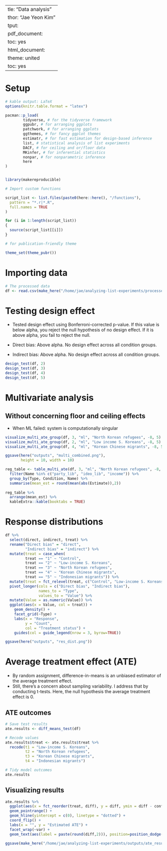   ---
title: "Data analysis"
author: "Jae Yeon Kim"
output:
  pdf_document:
    toc: yes
  html_document:
    theme: united
    toc: yes
---

# Setup 

```r

# kable output: LaTeX
options(knitr.table.format = "latex")

pacman::p_load(
        tidyverse, # for the tidyverse framework
        ggpubr, # for arranging ggplots   
        patchwork, # for arranging ggplots
        ggthemes, # for fancy ggplot themes
        estimatr, # for fast estimation for design-based inference
        list, # statistical analysis of list experiments
        DACF, # for ceiling and or/floor data 
        MKinfer, # for inferential statistics
        nonpar, # for nonparametric inference
        here
)


library(makereproducible)

# Import custom functions

script_list <- list.files(paste0(here::here(), "/functions"),
  pattern = "*.r|*.R",
  full.names = TRUE
)

for (i in 1:length(script_list))
{
  source(script_list[[i]])
}

# for publication-friendly theme

theme_set(theme_pubr())
```

# Importing data

```r

# The processed data 
df <- read.csv(make_here("/home/jae/analyzing-list-experiments/processed_data/processed_survey.csv"))

```
  
# Testing design effect 

- Tested design effect using Bonferroni-corrected p-value. If this value is below alpha, you reject the null hypothesis of no design effect. If it is above alpha, you fail to reject the null.

- Direct bias: Above alpha. No design effect across all condition groups.
- Indirect bias: Above alpha. No design effect across all condition groups.

```r

design_test(df, 2)
design_test(df, 3)
design_test(df, 4)
design_test(df, 5)

```

# Multivariate analysis 

## Without concerning floor and ceiling effects 

- When ML failed: system is computationally singular

```r

visualize_multi_ate_group(df, 3, "ml", "North Korean refugees", -8, 5) / 
visualize_multi_ate_group(df, 2, "ml", "Low income S. Koreans", -8, 5) / 
visualize_multi_ate_group(df, 4, "ml", "Korean Chinese migrants", -8, 5) 

ggsave(here("outputs", "multi_combined.png"),
       height = 10, width = 10)

reg_table <- table_multi_ate(df, 3, "ml", "North Korean refugees", -8, 5) %>%
  filter(Name %in% c("party_lib", "ideo_lib", "income")) %>%
  group_by(Type, Condition, Name) %>%
  summarise(mean_est = round(mean(abs(Estimate)),2))
  
reg_table %>%
  arrange(mean_est) %>%
  kableExtra::kable(booktabs = TRUE)

```

# Response distributions 

```r

df %>%
  select(direct, indirect, treat) %>%
  rename("Direct bias" = "direct",
         "Indirect bias" = "indirect") %>%
  mutate(treat = case_when(
         treat == "1" ~ "Control",
         treat == "2" ~ "Low-income S. Koreans",
         treat == "3" ~ "North Korean refugees",
         treat == "4" ~ "Korean Chinese migrants",
         treat == "5" ~ "Indonesian migrants")) %>%
  mutate(treat = fct_relevel(treat, c("Control", "Low-income S. Koreans", "North Korean refugees", "Korean Chinese migrants", "Indonesian migrants"))) %>%
  pivot_longer(cols = c("Direct bias", "Indirect bias"),
               names_to = "Type",
               values_to = "Value") %>%
  mutate(Value = as.numeric(Value)) %>%
  ggplot(aes(x = Value, col = treat)) +
    geom_density() +
    facet_grid(~Type) +
    labs(x = "Response",
         y = "Count",
         col = "Treatment status") +
    guides(col = guide_legend(nrow = 3, byrow=TRUE))

ggsave(here("outputs", "res_dist.png"))

```

# Average treatment effect (ATE)

- By random assignment, difference-in-means is an unbiased estimator of the average treatment effect.
- Still, there's a concern about sampling variability. I address that by conducting t-tests. Here, the null hypothesis the average treatment effect is 0.

## ATE outcomes

```r

# Save test results
ate.results <- diff_means_test(df) 

# Recode values 
ate.results$treat <- ate.results$treat %>%
  recode(t1 = "Low-income S. Koreans",
         t2 = "North Korean refugees",
         t3 = "Korean Chinese migrants",
         t4 = "Indonesian migrants")

# Tidy model outcomes 
ate.results
```
## Visualizing results 

```r

ate.results %>%
  ggplot(aes(x = fct_reorder(treat, diff), y = diff, ymin = diff - conf, ymax = diff + conf)) +
  geom_pointrange() +
  geom_hline(yintercept = c(0), linetype = "dotted") +
  coord_flip() + 
  labs(x = "", y = "Estimated ATE") +
  facet_wrap(~var) +
  geom_text(aes(label = paste(round(diff,2))), position=position_dodge(width = 0.9),  vjust=-0.40)

ggsave(make_here("/home/jae/analyzing-list-experiments/outputs/ate_results_plot.png"))

````